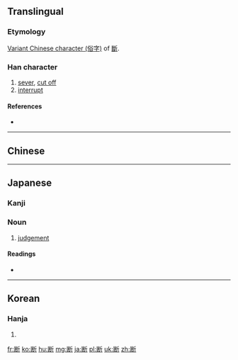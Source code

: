 {{also|斷}}
==Translingual==

===Etymology===
[[w:Variant Chinese character|Variant Chinese character (俗字)]] of [[斷]].

===Han character===
{{Han char|rn=69|rad=斤|as=07|sn=11|four=|canj=女木竹一中 (VDHML)|ids=⿰⿺[[𠃊]][[米]][[斤]]}}

# [[sever]], [[cut off]]
# [[interrupt]]

====References====
* {{Han ref|kx=0479.200|dkj=13557|dj=0838.180|hdz=32025.030|uh=65AD|ud=26029}}

----

==Chinese==
{{zh-see|斷}}

----

==Japanese==

===Kanji===
{{ja-kanji|grade=5|rs=斤07|style=s|kyu=斷}}

===Noun===
{{ja-noun|だん}}

# [[judgement]]

====Readings====
* {{ja-readings|goon=[[だん]] (dan)|kanon=[[たん]] (tan) {{non-joyo-reading}}|kun=[[たつ]] (tatsu), [[ことわる]] (kotowaru), [[さだめる]] (sadameru)}}

----

==Korean==

===Hanja===
{{ko-hanja|hangeul=단|eumhun=|rv=dan|mr=tan|y=tan}}

# {{defn|lang=ko|sort=斤07}}

[[fr:断]]
[[ko:断]]
[[hu:断]]
[[mg:断]]
[[ja:断]]
[[pl:断]]
[[uk:断]]
[[zh:断]]